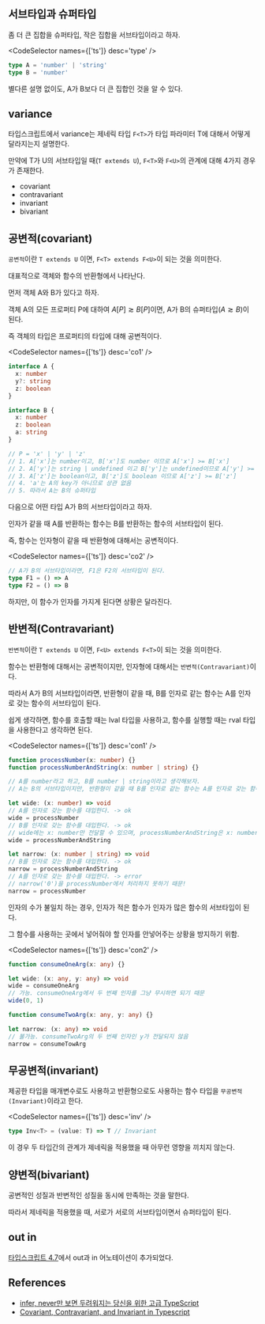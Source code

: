 
## 서브타입과 슈퍼타입

좀 더 큰 집합을 슈퍼타입, 작은 집합을 서브타입이라고 하자.

<CodeSelector names={['ts']} desc='type' />

```ts
type A = 'number' | 'string'
type B = 'number'
```

별다른 설명 없이도, A가 B보다 더 큰 집합인 것을 알 수 있다.

## variance

타입스크립트에서 variance는 제네릭 타입 `F<T>`가 타입 파라미터 T에 대해서 어떻게 달라지는지 설명한다.

만약에 T가 U의 서브타입일 때(`T extends U`), `F<T>`와 `F<U>`의 관계에 대해 4가지 경우가 존재한다.

- covariant
- contravariant
- invariant
- bivariant

## 공변적(covariant)

`공변적`이란 `T extends U` 이면, `F<T> extends F<U>`이 되는 것을 의미한다.

대표적으로 객체와 함수의 반환형에서 나타난다.

먼저 객체 A와 B가 있다고 하자.

객체 A의 모든 프로퍼티 P에 대하여 $A[P] \gtrsim B[P]$이면, A가 B의 슈퍼타입($A \gtrsim B$)이 된다.

즉 객체의 타입은 프로퍼티의 타입에 대해 공변적이다.

<CodeSelector names={['ts']} desc='co1' />

```ts
interface A {
  x: number
  y?: string
  z: boolean
}

interface B {
  x: number
  z: boolean
  a: string
}

// P = 'x' | 'y' | 'z'
// 1. A['x']는 number이고, B['x']도 number 이므로 A['x'] >= B['x']
// 2. A['y']는 string | undefined 이고 B['y']는 undefined이므로 A['y'] >= B['y']
// 3. A['z']는 boolean이고, B['z']도 boolean 이므로 A['z'] >= B['z']
// 4. 'a'는 A의 key가 아니므로 상관 없음
// 5. 따라서 A는 B의 슈퍼타입
```

다음으로 어떤 타입 A가 B의 서브타입이라고 하자.

인자가 같을 때 A를 반환하는 함수는 B를 반환하는 함수의 서브타입이 된다.

즉, 함수는 인자형이 같을 때 반환형에 대해서는 공변적이다.

<CodeSelector names={['ts']} desc='co2' />

```ts
// A가 B의 서브타입이라면, F1은 F2의 서브타입이 된다.
type F1 = () => A
type F2 = () => B
```

하지만, 이 함수가 인자를 가지게 된다면 상황은 달라진다.

## 반변적(Contravariant)

`반변적`이란 `T extends U` 이면, `F<U> extends F<T>`이 되는 것을 의미한다.

함수는 반환형에 대해서는 공변적이지만, 인자형에 대해서는 `반변적(Contravariant)`이다.

따라서 A가 B의 서브타입이라면, 반환형이 같을 때, B를 인자로 같는 함수는 A를 인자로 갖는 함수의 서브타입이 된다.

쉽게 생각하면, 함수를 호출할 때는 lval 타입을 사용하고, 함수를 실행할 때는 rval 타입을 사용한다고 생각하면 된다.

<CodeSelector names={['ts']} desc='con1' />

```ts
function processNumber(x: number) {}
function processNumberAndString(x: number | string) {}

// A를 number라고 하고, B를 number | string이라고 생각해보자.
// A는 B의 서브타입이지만, 반환형이 같을 때 B를 인자로 같는 함수는 A를 인자로 갖는 함수의 서브타입이 된다.

let wide: (x: number) => void
// A를 인자로 갖는 함수를 대입한다. -> ok
wide = processNumber
// B를 인자로 갖는 함수를 대입한다. -> ok
// wide에는 x: number만 전달할 수 있으며, processNumberAndString은 x: number를 받아들일 수 있기 때문
wide = processNumberAndString

let narrow: (x: number | string) => void
// B를 인자로 갖는 함수를 대입한다. -> ok
narrow = processNumberAndString
// A를 인자로 갖는 함수를 대입한다. -> error
// narrow('0')을 processNumber에서 처리하지 못하기 때문!
narrow = processNumber
```

인자의 수가 불일치 하는 경우, 인자가 적은 함수가 인자가 많은 함수의 서브타입이 된다.

그 함수를 사용하는 곳에서 넣어줘야 할 인자를 안넣어주는 상황을 방지하기 위함.

<CodeSelector names={['ts']} desc='con2' />

```ts
function consumeOneArg(x: any) {}

let wide: (x: any, y: any) => void
wide = consumeOneArg
// 가능. consumeOneArg에서 두 번째 인자를 그냥 무시하면 되기 때문
wide(0, 1)

function consumeTwoArg(x: any, y: any) {}

let narrow: (x: any) => void
// 불가능. consumeTwoArg의 두 번째 인자인 y가 전달되지 않음
narrow = consumeTowArg
```

## 무공변적(invariant)

제공한 타입을 매개변수로도 사용하고 반환형으로도 사용하는 함수 타입을 `무공변적(Invariant)`이라고 한다.

<CodeSelector names={['ts']} desc='inv' />

```ts
type Inv<T> = (value: T) => T // Invariant
```

이 경우 두 타입간의 관계가 제네릭을 적용했을 때 아무런 영향을 끼치지 않는다.

## 양변적(bivariant)

공변적인 성질과 반변적인 성질을 동시에 만족하는 것을 말한다.

따라서 제네릭을 적용했을 때, 서로가 서로의 서브타입이면서 슈퍼타입이 된다.

## out in

[타입스크립트 4.7](https://www.typescriptlang.org/docs/handbook/release-notes/typescript-4-7.html#optional-variance-annotations-for-type-parameters)에서 out과 in 어노테이션이 추가되었다.

## References

- [infer, never만 보면 두려워지는 당신을 위한 고급 TypeScript](https://www.youtube.com/watch?v=xesy1i67OWI&list=WL&index=57&t=1573s)
- [Covariant, Contravariant, and Invariant in Typescript](https://www.sandromaglione.com/articles/covariant-contravariant-and-invariant-in-typescript)
